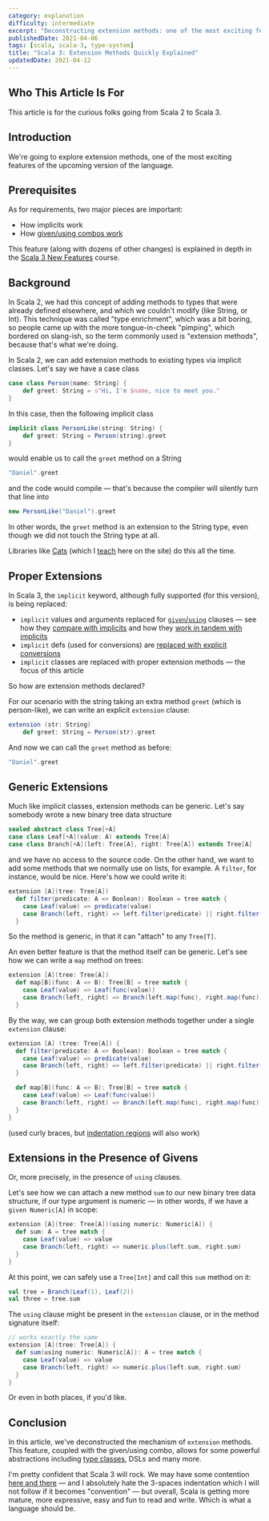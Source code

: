 ```yaml
---
category: explanation
difficulty: intermediate
excerpt: "Deconstructing extension methods: one of the most exciting features of the upcoming Scala 3"
publishedDate: 2021-04-06
tags: [scala, scala-3, type-system]
title: "Scala 3: Extension Methods Quickly Explained"
updatedDate: 2021-04-12
---
```


## Who This Article Is For

This article is for the curious folks going from Scala 2 to Scala 3.

## Introduction

We're going to explore extension methods, one of the most exciting features of the upcoming version of the language.

## Prerequisites

As for requirements, two major pieces are important:

- How implicits work
- How [given/using combos work](/articles/scala-3-given-and-using-clauses)

This feature (along with dozens of other changes) is explained in depth in the [Scala 3 New Features](/courses/scala-3-new-features) course.

## Background

In Scala 2, we had this concept of adding methods to types that were already defined elsewhere, and which we couldn't modify (like String, or Int). This technique was called "type enrichment", which was a bit boring, so people came up with the more tongue-in-cheek "pimping", which bordered on slang-ish, so the term commonly used is "extension methods", because that's what we're doing.

In Scala 2, we can add extension methods to existing types via implicit classes. Let's say we have a case class

```scala
case class Person(name: String) {
    def greet: String = s"Hi, I'm $name, nice to meet you."
}
```

In this case, then the following implicit class

```scala
implicit class PersonLike(string: String) {
    def greet: String = Person(string).greet
}
```

would enable us to call the `greet` method on a String

```scala
"Daniel".greet
```

and the code would compile &mdash; that's because the compiler will silently turn that line into

```scala
new PersonLike("Daniel").greet
```

In other words, the `greet` method is an extension to the String type, even though we did not touch the String type at all.

Libraries like [Cats](https://typelevel.org/cats) (which I [teach](/courses/cats) here on the site) do this all the time.

## Proper Extensions

In Scala 3, the `implicit` keyword, although fully supported (for this version), is being replaced:

- `implicit` values and arguments replaced for [`given`/`using`](/articles/scala-3-given-and-using-clauses) clauses &mdash; see how they [compare with implicits](/articles/scala-3-givens-vs-implicits) and how they [work in tandem with implicits](/articles/scala-3-givens-and-implicits)
- `implicit` defs (used for conversions) are [replaced with explicit conversions](/articles/scala-3-givens-vs-implicits/#implicit-conversions)
- `implicit` classes are replaced with proper extension methods &mdash; the focus of this article

So how are extension methods declared?

For our scenario with the string taking an extra method `greet` (which is person-like), we can write an explicit `extension` clause:

```scala
extension (str: String)
    def greet: String = Person(str).greet
```

And now we can call the `greet` method as before:

```scala
"Daniel".greet
```

## Generic Extensions

Much like implicit classes, extension methods can be generic. Let's say somebody wrote a new binary tree data structure

```scala
sealed abstract class Tree[+A]
case class Leaf[+A](value: A) extends Tree[A]
case class Branch[+A](left: Tree[A], right: Tree[A]) extends Tree[A]
```

and we have no access to the source code. On the other hand, we want to add some methods that we normally use on lists, for example. A `filter`, for instance, would be nice. Here's how we could write it:

```scala
extension [A](tree: Tree[A])
  def filter(predicate: A => Boolean): Boolean = tree match {
    case Leaf(value) => predicate(value)
    case Branch(left, right) => left.filter(predicate) || right.filter(predicate)
  }
```

So the method is generic, in that it can "attach" to any `Tree[T]`.

An even better feature is that the method itself can be generic. Let's see how we can write a `map` method on trees:

```scala
extension [A](tree: Tree[A])
  def map[B](func: A => B): Tree[B] = tree match {
    case Leaf(value) => Leaf(func(value))
    case Branch(left, right) => Branch(left.map(func), right.map(func))
  }
```

By the way, we can group both extension methods together under a single `extension` clause:

```scala
extension [A] (tree: Tree[A]) {
  def filter(predicate: A => Boolean): Boolean = tree match {
    case Leaf(value) => predicate(value)
    case Branch(left, right) => left.filter(predicate) || right.filter(predicate)
  }

  def map[B](func: A => B): Tree[B] = tree match {
    case Leaf(value) => Leaf(func(value))
    case Branch(left, right) => Branch(left.map(func), right.map(func))
  }
}
```

(used curly braces, but [indentation regions](/articles/scala-3-indentation) will also work)

## Extensions in the Presence of Givens

Or, more precisely, in the presence of `using` clauses.

Let's see how we can attach a new method `sum` to our new binary tree data structure, if our type argument is numeric &mdash; in other words, if we have a `given Numeric[A]` in scope:

```scala
extension [A](tree: Tree[A])(using numeric: Numeric[A]) {
  def sum: A = tree match {
    case Leaf(value) => value
    case Branch(left, right) => numeric.plus(left.sum, right.sum)
  }
}
```

At this point, we can safely use a `Tree[Int]` and call this `sum` method on it:

```scala
val tree = Branch(Leaf(1), Leaf(2))
val three = tree.sum
```

The `using` clause might be present in the `extension` clause, or in the method signature itself:

```scala
// works exactly the same
extension [A](tree: Tree[A]) {
  def sum(using numeric: Numeric[A]): A = tree match {
    case Leaf(value) => value
    case Branch(left, right) => numeric.plus(left.sum, right.sum)
  }
}
```

Or even in both places, if you'd like.

## Conclusion

In this article, we've deconstructed the mechanism of `extension` methods. This feature, coupled with the given/using combo, allows for some powerful abstractions including [type classes](/articles/why-are-scala-type-classes-useful), DSLs and many more.

I'm pretty confident that Scala 3 will rock. We may have some contention [here and there](/articles/scala-3-indentation) &mdash; and I absolutely hate the 3-spaces indentation which I will not follow if it becomes "convention" &mdash; but overall, Scala is getting more mature, more expressive, easy and fun to read and write. Which is what a language should be.

